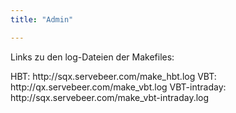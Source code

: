 ```yaml
---
title: "Admin"

---
```


Links zu den log-Dateien der Makefiles:  

HBT: 			http://sqx.servebeer.com/make_hbt.log
VBT:			http://qx.servebeer.com/make_vbt.log
VBT-intraday: 		http://sqx.servebeer.com/make_vbt-intraday.log


